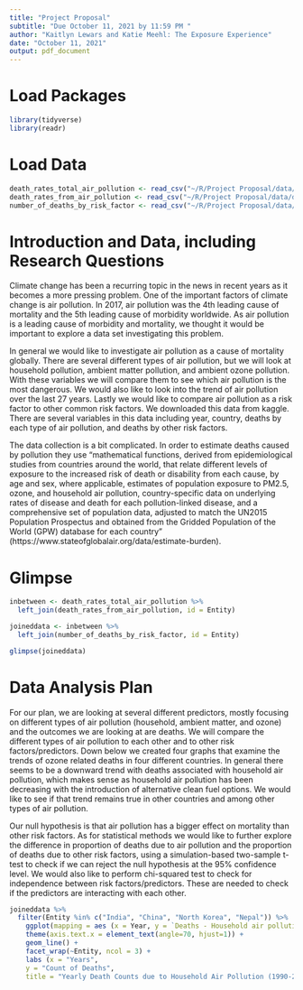 ```yaml
---
title: "Project Proposal"
subtitle: "Due October 11, 2021 by 11:59 PM "
author: "Kaitlyn Lewars and Katie Meehl: The Exposure Experience"
date: "October 11, 2021"
output: pdf_document
---
```


# Load Packages

```r
library(tidyverse)
library(readr)
``` 

# Load Data
```r
death_rates_total_air_pollution <- read_csv("~/R/Project Proposal/data/death-rates-from-air-pollution.csv")
death_rates_from_air_pollution <- read_csv("~/R/Project Proposal/data/death-rates-total-air-pollution.csv")
number_of_deaths_by_risk_factor <- read_csv("~/R/Project Proposal/data/number-of-deaths-by-risk-factor.csv")
```

# Introduction and Data, including Research Questions

Climate change has been a recurring topic in the news in recent years as it becomes a more pressing problem. One of the important factors of climate change is air pollution. In 2017, air pollution was the 4th leading cause of mortality and the 5th leading cause of morbidity worldwide. As air pollution is a leading cause of morbidity and mortality, we thought it would be important to explore a data set investigating this problem. 

In general we would like to investigate air pollution as a cause of mortality globally. There are several different types of air pollution, but we will look at household pollution, ambient matter pollution, and ambient ozone pollution. With these variables we will compare them to see which air pollution is the most dangerous. We would also like to look into the trend of air pollution over the last 27 years. Lastly we would like to compare air pollution as a risk factor to other common risk factors. We downloaded this data from kaggle. There are several variables in this data including year, country, deaths by each type of air pollution, and deaths by other risk factors. 

The data collection is a bit complicated. In order to estimate deaths caused by pollution they use “mathematical functions, derived from epidemiological studies from countries around the world, that relate different levels of exposure to the increased risk of death or disability from each cause, by age and sex, where applicable, estimates of population exposure to PM2.5, ozone, and household air pollution, country-specific data on underlying rates of disease and death for each pollution-linked disease, and a comprehensive set of population data, adjusted to match the UN2015 Population Prospectus and obtained from the Gridded Population of the World (GPW) database for each country” (https://www.stateofglobalair.org/data/estimate-burden).


# Glimpse

```r
inbetween <- death_rates_total_air_pollution %>%
  left_join(death_rates_from_air_pollution, id = Entity)

joineddata <- inbetween %>%
  left_join(number_of_deaths_by_risk_factor, id = Entity)

glimpse(joineddata)
```

# Data Analysis Plan

For our plan, we are looking at several different predictors, mostly focusing on different types of air pollution (household, ambient matter, and ozone) and the outcomes we are looking at are deaths. We will compare the different types of air pollution to each other and to other risk factors/predictors. Down below we created four graphs that examine the trends of ozone related deaths in four different countries. In general there seems to be a downward trend with deaths associated with household air pollution, which makes sense as household air pollution has been decreasing with the introduction of alternative clean fuel options. We would like to see if that trend remains true in other countries and among other types of air pollution.

Our null hypothesis is that air pollution has a bigger effect on mortality than other risk factors. As for statistical methods we would like to further explore the difference in proportion of deaths due to air pollution and the proportion of deaths due to other risk factors, using a simulation-based two-sample t-test to check if we can reject the null hypothesis at the 95% confidence level. We would also like to perform chi-squared test to check for independence between risk factors/predictors. These are needed to check if the predictors are interacting with each other.

```r
joineddata %>%
  filter(Entity %in% c("India", "China", "North Korea", "Nepal")) %>%
    ggplot(mapping = aes (x = Year, y = `Deaths - Household air pollution from solid fuels - Sex: Both - Age: Age-standardized (Rate)`, width = 3, height = 3)) +
    theme(axis.text.x = element_text(angle=70, hjust=1)) +
    geom_line() +
    facet_wrap(~Entity, ncol = 3) +
    labs (x = "Years",
    y = "Count of Deaths",
    title = "Yearly Death Counts due to Household Air Pollution (1990-2017)")
```


